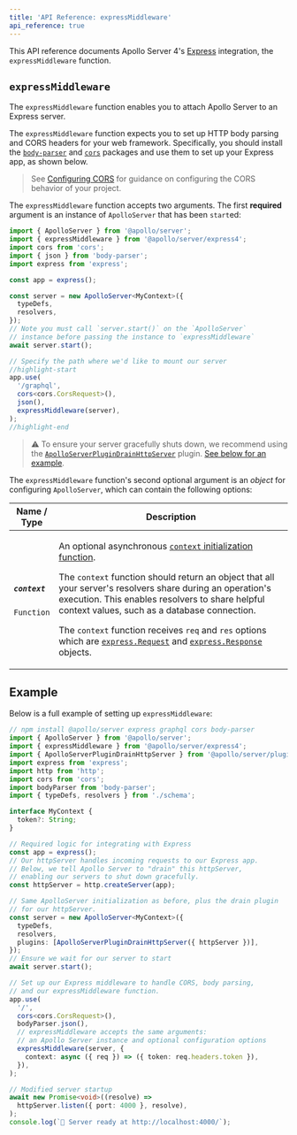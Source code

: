 ```yaml
---
title: 'API Reference: expressMiddleware'
api_reference: true
---
```



This API reference documents Apollo Server 4's [Express](https://expressjs.com/) integration, the `expressMiddleware` function.

## `expressMiddleware`

<TopLevelAwait />

The `expressMiddleware` function enables you to attach Apollo Server to an Express server.

The `expressMiddleware` function expects you to set up HTTP body parsing and CORS headers for your web framework. Specifically, you should install the [`body-parser`](https://www.npmjs.com/package/body-parser) and [`cors`](https://www.npmjs.com/package/cors) packages and use them to set up your Express app, as shown below.

> See [Configuring CORS](../security/cors#specifying-origins) for guidance on configuring the CORS behavior of your project.

The `expressMiddleware` function accepts two arguments. The first **required** argument is an instance of `ApolloServer` that has been `start`ed:

<MultiCodeBlock>

```ts
import { ApolloServer } from '@apollo/server';
import { expressMiddleware } from '@apollo/server/express4';
import cors from 'cors';
import { json } from 'body-parser';
import express from 'express';

const app = express();

const server = new ApolloServer<MyContext>({
  typeDefs,
  resolvers,
});
// Note you must call `server.start()` on the `ApolloServer`
// instance before passing the instance to `expressMiddleware`
await server.start();

// Specify the path where we'd like to mount our server
//highlight-start
app.use(
  '/graphql',
  cors<cors.CorsRequest>(),
  json(),
  expressMiddleware(server),
);
//highlight-end
```

</MultiCodeBlock>

> ⚠️ To ensure your server gracefully shuts down, we recommend using the [`ApolloServerPluginDrainHttpServer`](./plugin/drain-http-server) plugin. [See below for an example](#example).

The `expressMiddleware` function's second optional argument is an _object_ for configuring `ApolloServer`, which can contain the following options:

<table class="field-table">
  <thead>
    <tr>
      <th>Name /<br/>Type</th>
      <th>Description</th>
    </tr>
  </thead>

<tbody>
<tr>

<td>

##### `context`

`Function`

</td>

<td>

An optional asynchronous [`context` initialization function](../data/context/#the-context-function).

The `context` function should return an object that all your server's resolvers share during an operation's execution. This enables resolvers to share helpful context values, such as a database connection.

The `context` function receives `req` and `res` options which are [`express.Request`](https://github.com/DefinitelyTyped/DefinitelyTyped/blob/2c4c1d0b106a1305c384cde84bb14bbf1a938d2c/types/express-serve-static-core/index.d.ts#L367) and [`express.Response`](https://github.com/DefinitelyTyped/DefinitelyTyped/blob/2c4c1d0b106a1305c384cde84bb14bbf1a938d2c/types/express-serve-static-core/index.d.ts#L659) objects.

</td>

</tr>

</tbody>
</table>

## Example

Below is a full example of setting up `expressMiddleware`:

<MultiCodeBlock>

```ts
// npm install @apollo/server express graphql cors body-parser
import { ApolloServer } from '@apollo/server';
import { expressMiddleware } from '@apollo/server/express4';
import { ApolloServerPluginDrainHttpServer } from '@apollo/server/plugin/drainHttpServer';
import express from 'express';
import http from 'http';
import cors from 'cors';
import bodyParser from 'body-parser';
import { typeDefs, resolvers } from './schema';

interface MyContext {
  token?: String;
}

// Required logic for integrating with Express
const app = express();
// Our httpServer handles incoming requests to our Express app.
// Below, we tell Apollo Server to "drain" this httpServer,
// enabling our servers to shut down gracefully.
const httpServer = http.createServer(app);

// Same ApolloServer initialization as before, plus the drain plugin
// for our httpServer.
const server = new ApolloServer<MyContext>({
  typeDefs,
  resolvers,
  plugins: [ApolloServerPluginDrainHttpServer({ httpServer })],
});
// Ensure we wait for our server to start
await server.start();

// Set up our Express middleware to handle CORS, body parsing,
// and our expressMiddleware function.
app.use(
  '/',
  cors<cors.CorsRequest>(),
  bodyParser.json(),
  // expressMiddleware accepts the same arguments:
  // an Apollo Server instance and optional configuration options
  expressMiddleware(server, {
    context: async ({ req }) => ({ token: req.headers.token }),
  }),
);

// Modified server startup
await new Promise<void>((resolve) =>
  httpServer.listen({ port: 4000 }, resolve),
);
console.log(`🚀 Server ready at http://localhost:4000/`);
```

</MultiCodeBlock>
